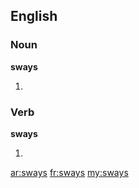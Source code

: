 ==English==

===Noun===
'''sways'''

# {{plural of|sway}}

===Verb===
'''sways'''

# {{third-person singular of|sway}}

[[ar:sways]]
[[fr:sways]]
[[my:sways]]